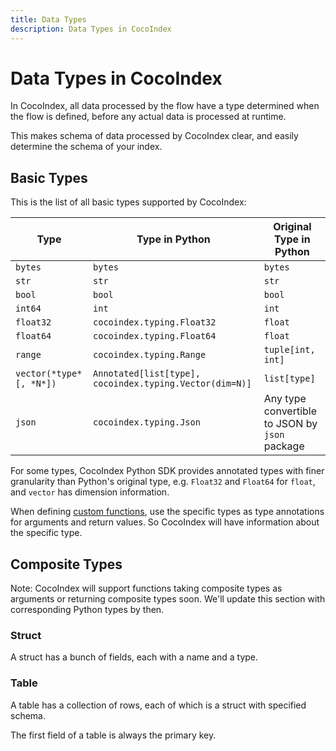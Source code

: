 ```yaml
---
title: Data Types
description: Data Types in CocoIndex
---
```


# Data Types in CocoIndex

In CocoIndex, all data processed by the flow have a type determined when the flow is defined, before any actual data is processed at runtime.

This makes schema of data processed by CocoIndex clear, and easily determine the schema of your index.

## Basic Types

This is the list of all basic types supported by CocoIndex:

| Type | Type in Python | Original Type in Python |
|------|-----------------|--------------------------|
| `bytes` | `bytes` | `bytes` |
| `str` | `str` | `str` |
| `bool` | `bool` | `bool` |
| `int64` | `int` | `int` |
| `float32` | `cocoindex.typing.Float32` |`float` | 
| `float64` |  `cocoindex.typing.Float64` |`float` |
| `range` | `cocoindex.typing.Range`  | `tuple[int, int]` |
| `vector(*type* [, *N*])` |`Annotated[list[type], cocoindex.typing.Vector(dim=N)]` | `list[type]` | 
| `json` | `cocoindex.typing.Json` | Any type convertible to JSON by `json` package | 

For some types, CocoIndex Python SDK provides annotated types with finer granularity than Python's original type, e.g. `Float32` and `Float64` for `float`, and `vector` has dimension information.

When defining [custom functions](/docs/core/custom_function), use the specific types as type annotations for arguments and return values.
So CocoIndex will have information about the specific type.

## Composite Types

Note: CocoIndex will support functions taking composite types as arguments or returning composite types soon.
We'll update this section with corresponding Python types by then.

### Struct

A struct has a bunch of fields, each with a name and a type.

### Table

A table has a collection of rows, each of which is a struct with specified schema.

The first field of a table is always the primary key.